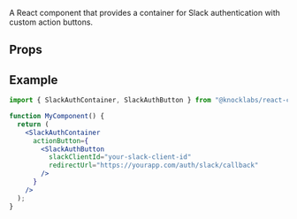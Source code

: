 A React component that provides a container for Slack authentication with custom action buttons.

## Props

<Attributes>
  <Attribute
    name="actionButton"
    type="ReactNode"
    description="Render a button, either a custom one or the SlackAuthButton, to connect to Slack"
  />
</Attributes>

## Example

```jsx
import { SlackAuthContainer, SlackAuthButton } from "@knocklabs/react-core";

function MyComponent() {
  return (
    <SlackAuthContainer
      actionButton={
        <SlackAuthButton
          slackClientId="your-slack-client-id"
          redirectUrl="https://yourapp.com/auth/slack/callback"
        />
      }
    />
  );
}
```
